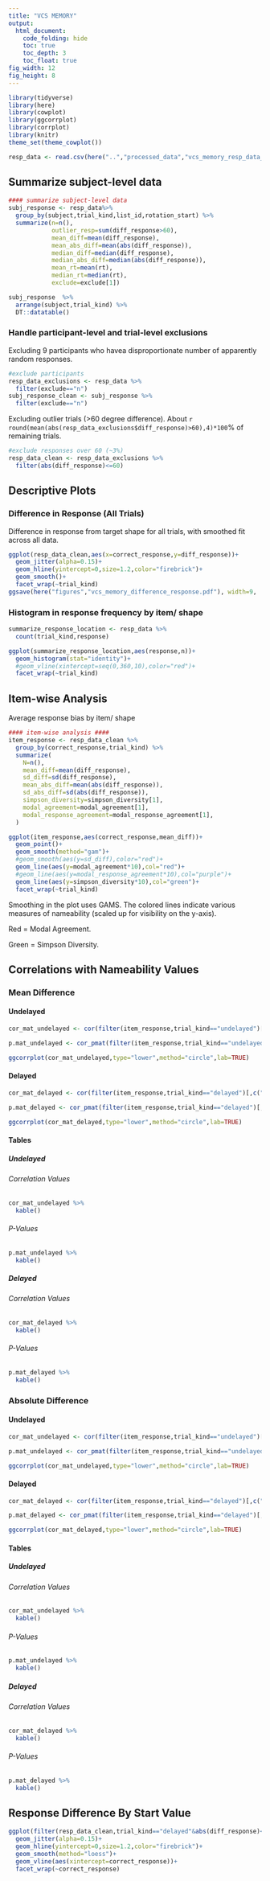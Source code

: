 ```yaml
---
title: "VCS MEMORY"
output:
  html_document:
    code_folding: hide
    toc: true
    toc_depth: 3
    toc_float: true
fig_width: 12 
fig_height: 8 
---
```


```r
library(tidyverse)
library(here)
library(cowplot)
library(ggcorrplot)
library(corrplot)
library(knitr)
theme_set(theme_cowplot())

resp_data <- read.csv(here("..","processed_data","vcs_memory_resp_data_anon_v1.csv"))

```

## Summarize subject-level data

```r
#### summarize subject-level data
subj_response <- resp_data%>%
  group_by(subject,trial_kind,list_id,rotation_start) %>%
  summarize(n=n(),
            outlier_resp=sum(diff_response>60),
            mean_diff=mean(diff_response), 
            mean_abs_diff=mean(abs(diff_response)),
            median_diff=median(diff_response),
            median_abs_diff=median(abs(diff_response)),
            mean_rt=mean(rt),
            median_rt=median(rt),
            exclude=exclude[1])

subj_response  %>%
  arrange(subject,trial_kind) %>%
  DT::datatable()
```

###  Handle participant-level and trial-level exclusions

Excluding 9 participants who havea disproportionate number of apparently random responses.

```r
#exclude participants
resp_data_exclusions <- resp_data %>%
  filter(exclude=="n")
subj_response_clean <- subj_response %>%
  filter(exclude=="n")
```

Excluding outlier trials (>60 degree difference). About `r round(mean(abs(resp_data_exclusions$diff_response)>60),4)*100`% of remaining trials.

``` r
#exclude responses over 60 (~3%)
resp_data_clean <- resp_data_exclusions %>%
  filter(abs(diff_response)<=60)
```


## Descriptive Plots  {.tabset}

### Difference in Response (All Trials)

Difference in response from target shape for all trials, with smoothed fit across all data.

```r
ggplot(resp_data_clean,aes(x=correct_response,y=diff_response))+
  geom_jitter(alpha=0.15)+
  geom_hline(yintercept=0,size=1.2,color="firebrick")+
  geom_smooth()+
  facet_wrap(~trial_kind)
ggsave(here("figures","vcs_memory_difference_response.pdf"), width=9,  height=6)
```

### Histogram in response frequency by item/ shape

``` r
summarize_response_location <- resp_data %>%
  count(trial_kind,response)

ggplot(summarize_response_location,aes(response,n))+
  geom_histogram(stat="identity")+
  #geom_vline(xintercept=seq(0,360,10),color="red")+
  facet_wrap(~trial_kind)
```

## Item-wise Analysis

Average response bias by item/ shape

```r
#### item-wise analysis ####
item_response <- resp_data_clean %>%
  group_by(correct_response,trial_kind) %>%
  summarize(
    N=n(),
    mean_diff=mean(diff_response),
    sd_diff=sd(diff_response),
    mean_abs_diff=mean(abs(diff_response)),
    sd_abs_diff=sd(abs(diff_response)),
    simpson_diversity=simpson_diversity[1],
    modal_agreement=modal_agreement[1],
    modal_response_agreement=modal_response_agreement[1],
  )

ggplot(item_response,aes(correct_response,mean_diff))+
  geom_point()+
  geom_smooth(method="gam")+
  #geom_smooth(aes(y=sd_diff),color="red")+
  geom_line(aes(y=modal_agreement*10),col="red")+
  #geom_line(aes(y=modal_response_agreement*10),col="purple")+
  geom_line(aes(y=simpson_diversity*10),col="green")+
  facet_wrap(~trial_kind)
```

Smoothing in the plot uses GAMS. 
The colored lines indicate various measures of nameability (scaled up for visibility on the y-axis). 

Red = Modal Agreement.

Green = Simpson Diversity.

## Correlations with Nameability Values {.tabset}

### Mean Difference {.tabset}

#### Undelayed

```r
cor_mat_undelayed <- cor(filter(item_response,trial_kind=="undelayed")[,c("mean_diff","sd_diff","simpson_diversity","modal_agreement","modal_response_agreement")])

p.mat_undelayed <- cor_pmat(filter(item_response,trial_kind=="undelayed")[,c("mean_diff","sd_diff","simpson_diversity","modal_agreement","modal_response_agreement")])

ggcorrplot(cor_mat_undelayed,type="lower",method="circle",lab=TRUE)
```


#### Delayed

```r
cor_mat_delayed <- cor(filter(item_response,trial_kind=="delayed")[,c("mean_diff","sd_diff","simpson_diversity","modal_agreement","modal_response_agreement")])

p.mat_delayed <- cor_pmat(filter(item_response,trial_kind=="delayed")[,c("mean_diff","sd_diff","simpson_diversity","modal_agreement","modal_response_agreement")])

ggcorrplot(cor_mat_delayed,type="lower",method="circle",lab=TRUE)
```


#### Tables 

##### Undelayed {.tabset}

###### Correlation Values

```r
cor_mat_undelayed %>%
  kable()
```

###### P-Values

```r
p.mat_undelayed %>%
  kable()
```

##### Delayed {.tabset}

###### Correlation Values

```r
cor_mat_delayed %>%
  kable()
```

###### P-Values

```r
p.mat_delayed %>%
  kable()
```


### Absolute Difference {.tabset}

#### Undelayed

```r
cor_mat_undelayed <- cor(filter(item_response,trial_kind=="undelayed")[,c("mean_abs_diff","sd_abs_diff","simpson_diversity","modal_agreement","modal_response_agreement")])

p.mat_undelayed <- cor_pmat(filter(item_response,trial_kind=="undelayed")[,c("mean_abs_diff","sd_abs_diff","simpson_diversity","modal_agreement","modal_response_agreement")])

ggcorrplot(cor_mat_undelayed,type="lower",method="circle",lab=TRUE)
```

#### Delayed

```r
cor_mat_delayed <- cor(filter(item_response,trial_kind=="delayed")[,c("mean_abs_diff","sd_abs_diff","simpson_diversity","modal_agreement","modal_response_agreement")])

p.mat_delayed <- cor_pmat(filter(item_response,trial_kind=="delayed")[,c("mean_abs_diff","sd_abs_diff","simpson_diversity","modal_agreement","modal_response_agreement")])

ggcorrplot(cor_mat_delayed,type="lower",method="circle",lab=TRUE)
```

#### Tables 

##### Undelayed {.tabset}

###### Correlation Values

```r
cor_mat_undelayed %>%
  kable()
```

###### P-Values

```r
p.mat_undelayed %>%
  kable()
```

##### Delayed {.tabset}

###### Correlation Values

```r
cor_mat_delayed %>%
  kable()
```

###### P-Values

```r
p.mat_delayed %>%
  kable()
```

## Response Difference By Start Value

```r
ggplot(filter(resp_data_clean,trial_kind=="delayed"&abs(diff_response)<30),aes(x=start_value,y=diff_response))+
  geom_jitter(alpha=0.15)+
  geom_hline(yintercept=0,size=1.2,color="firebrick")+
  geom_smooth(method="loess")+
  geom_vline(aes(xintercept=correct_response))+
  facet_wrap(~correct_response)
```

